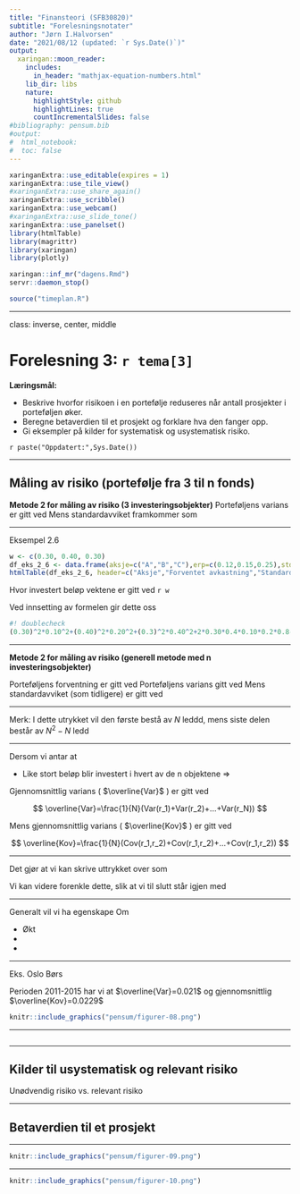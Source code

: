 ```yaml
---
title: "Finansteori (SFB30820)"
subtitle: "Forelesningsnotater"
author: "Jørn I.Halvorsen"
date: "2021/08/12 (updated: `r Sys.Date()`)"
output:
  xaringan::moon_reader:
    includes:
      in_header: "mathjax-equation-numbers.html"
    lib_dir: libs
    nature:
      highlightStyle: github
      highlightLines: true
      countIncrementalSlides: false
#bibliography: pensum.bib
#output: 
#  html_notebook:
#  toc: false
---
```


```r
xaringanExtra::use_editable(expires = 1)
xaringanExtra::use_tile_view()
#xaringanExtra::use_share_again()
xaringanExtra::use_scribble()
xaringanExtra::use_webcam()
#xaringanExtra::use_slide_tone()
xaringanExtra::use_panelset()
library(htmlTable)
library(magrittr)
library(xaringan)
library(plotly)
```

```r
xaringan::inf_mr("dagens.Rmd")
servr::daemon_stop()
```

```r
source("timeplan.R")
```
---

class: inverse, center, middle

# Forelesning 3: `r tema[3]`

**Læringsmål:**

-  Beskrive hvorfor risikoen i en portefølje reduseres når antall prosjekter i porteføljen øker.
-  Beregne betaverdien til et prosjekt og forklare hva den fanger opp.
-  Gi eksempler på kilder for systematisk og usystematisk risiko.

`r paste("Oppdatert:",Sys.Date())`

---

## Måling av risiko (portefølje fra 3 til n fonds)

**Metode 2 for måling av risiko (3 investeringsobjekter)**
Porteføljens varians er gitt ved
\begin{equation}
Var(r_p)=w_1^2Var(r_1)+w^2_2Var(r_2)+w^2_3Var(r_3) + \\
2w_aw_bStd(a)Std(b)Korr(a,b)+\\
2w_aw_cStd(a)Std(c)Korr(a,c)+\\
2w_bw_cStd(b)Std(c)Korr(b,c) 
\end{equation}
Mens standardavviket framkommer som
\begin{equation}
Std(r_p)=\sqrt{Var(rp)}
\end{equation}

---

Eksempel 2.6

```r
w <- c(0.30, 0.40, 0.30)
df_eks_2_6 <- data.frame(aksje=c("A","B","C"),erp=c(0.12,0.15,0.25),std=c(0.10,0.20,0.40),korr=c(0.8,-0.1,0.5))
htmlTable(df_eks_2_6, header=c("Aksje","Forventet avkastning","Standardavvik","Korrelasjonskoeffisient"))
```

Hvor investert beløp vektene er gitt ved `r w`

Ved innsetting av formelen gir dette oss

\begin{equation}
Var(r_p)=(0.30)^2\cdot 0.10^2+(0.40)^2\cdot 0.20^2+(0.3)^2\cdot 0.40^2 \\ 
+2 \cdot 0.30 \cdot 0.4 \cdot 0.10 \cdot 0.2 \cdot 0.8 \\ 
-2 \cdot 0.30 \cdot 0.3 \cdot 0.10 \cdot 0.4 \cdot 0.1 \\ 
+2 \cdot 0.40 \cdot 0.3 \cdot 0.20 \cdot 0.4 \cdot 0.5 = 0.02722
\end{equation}

\begin{equation*}
Std(r_p)=\sqrt{0.02722}=0.1649848
\end{equation*}

```r
#! doublecheck
(0.30)^2*0.10^2+(0.40)^2*0.20^2+(0.3)^2*0.40^2+2*0.30*0.4*0.10*0.2*0.8-2*0.30*0.3*0.10*0.4*0.1+2*0.40*0.3*0.20*0.4*0.5
```

---

**Metode 2 for måling av risiko (generell metode med n investeringsobjekter)**

Porteføljens forventning er gitt ved
\begin{equation}
E(r_p)=\sum_{i=1}^{N}w_iE(r_i)=w_1E(r_1)+w_2E(r_2)+...+w_NE(r_N)
\end{equation}
Porteføljens varians gitt ved
\begin{equation}
Var(r_p)=\sum_{i=1}^{N}w_i^2Var(r_i)+\underset{i\neq j}{\sum_{i=1}^{N}\sum_{j=1}^{N}}w_iw_jKov(i,j)=\\
\sum_{i=1}^{N}w_i^2Var(r_i)+\underset{i\neq j}{\sum_{i=1}^{N}\sum_{j=1}^{N}}w_iw_jStd(i)Std(j)Korr(i,j)
\end{equation}
Mens standardavviket (som tidligere) er gitt ved
\begin{equation}
Std(r_p)=\sqrt{Var(rp)}
\end{equation}

---

Merk: I dette utrykket vil den første bestå av $N$ leddd, mens siste delen består av $N^2-N$ ledd

---

Dersom vi antar at

- Like stort beløp blir investert i hvert av de n objektene $\Rightarrow$


\begin{equation}
Var(r_p)=(1/N)^2(Var(r_1)+Var(r_2)+...+Var(r_N)))\\
+(1/N)^2(Cov(r_1,r_2)+Cov(r_1,r_2)+...+Cov(r_1,r_2))))
\end{equation}


Gjennomsnittlig varians ( $\overline{Var}$ ) er gitt ved

$$
\overline{Var}=\frac{1}{N}(Var(r_1)+Var(r_2)+...+Var(r_N))
$$

Mens gjennomsnittlig varians ( $\overline{Kov}$ ) er gitt ved

$$
\overline{Kov}=\frac{1}{N}(Cov(r_1,r_2)+Cov(r_1,r_2)+...+Cov(r_1,r_2))
$$


---

Det gjør at vi kan skrive uttrykket over som

\begin{equation}
Var(r_p)=\\
N(1/N)^2(\overline{Var}) \\
\end{equation}

Vi kan videre forenkle dette, slik at vi til slutt står igjen med

\begin{equation}
Var(r_p)=\\
1/N\overline{Var} \\
+(1-1/N)\overline{Kov}) 
\end{equation}

---

Generalt vil vi ha egenskape Om

- Økt
-
- 

---

Eks. Oslo Børs 

Perioden 2011-2015 har vi at $\overline{Var}=0.021$
og gjennomsnittlig $\overline{Kov}=0.0229$

```r
knitr::include_graphics("pensum/figurer-08.png")
```
---

```r

```

---

## Kilder til usystematisk og relevant risiko

Unødvendig risiko vs. relevant risiko

---

## Betaverdien til et prosjekt

\begin{equation}
\beta_j=\frac{Cov(r_j,r_m)}{Var(r_m)}
\end{equation}

---

```r
knitr::include_graphics("pensum/figurer-09.png")
```

---

```r
knitr::include_graphics("pensum/figurer-10.png")
```

